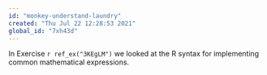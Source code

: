 ```yaml
---
id: "monkey-understand-laundry"
created: "Thu Jul 22 12:28:53 2021"
global_id: "7xh43d"
---
```




In Exercise `r ref_ex("3KEgLM")` we looked at the R syntax for implementing common mathematical expressions. 
